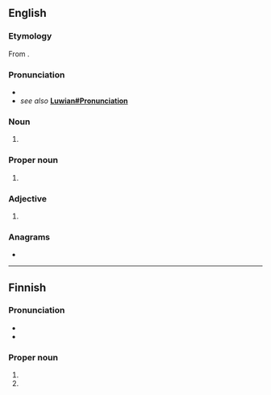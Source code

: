 ==English==

===Etymology===
From {{suffix|Luvia|an|lang=en}}.

===Pronunciation===
* {{IPA|/ˈluːvɪən/|lang=en}}
* ''see also'' '''[[Luwian#Pronunciation]]'''

===Noun===
{{en-noun}}

# {{alternative form of|Luwian|lang=en}}

===Proper noun===
{{en-proper noun}}

# {{alternative form of|Luwian|lang=en}}

===Adjective===
{{en-adj|-}}

# {{alternative form of|Luwian|lang=en}}

===Anagrams===
* {{anagrams|en|a=ailnuv|unvail}}

----

==Finnish==

===Pronunciation===
* {{IPA|/ˈluviɑn/|lang=fi}}
* {{hyphenation|lu|vi|a|n|lang=fi}}

===Proper noun===
{{head|fi|proper noun form}}

# {{fi-form of|case=genitive|pl=singular|Luvia}}
# {{fi-form of|case=accusative|pl=singular|Luvia}}